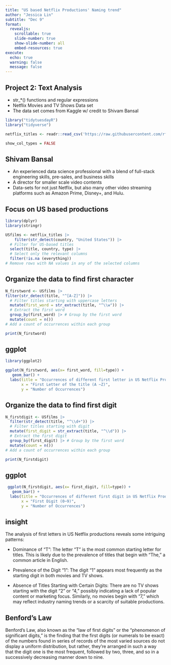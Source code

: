 ```yaml
---
title: "US based Netflix Productions' Naming trend"
author: "Jessica Lin"
subtitle: "Dec 9"
format:
  revealjs:
    scrollable: true
    slide-number: true
    show-slide-number: all
    embed-resources: true
execute:
  echo: true
  warning: false
  message: false
---
```


## Project 2: Text Analysis

-   str\_\*() functions and regular expressions
-   Netflix Movies and TV Shows Data set
-   The data set comes from Kaggle w/ credit to Shivam Bansal

```r
library("tidytuesdayR")
library("tidyverse")

netflix_titles <- readr::read_csv('https://raw.githubusercontent.com/rfordatascience/tidytuesday/master/data/2021/2021-04-20/netflix_titles.csv')

show_col_types = FALSE
```

## Shivam Bansal

-   An experienced data science professional with a blend of full-stack engineering skills, pre-sales, and business skills
-   A director for smaller scale video contents
-   Data-sets for not just Netflix, but also many other video streaming platforms such as Amazon Prime, Disney+, and Hulu.

## Focus on US based productions

```r
library(dplyr)
library(stringr)

USfilms <- netflix_titles |> 
    filter(str_detect(country, "United States")) |> 
  # Filter for US-based titles
  select(title, country, type) |> 
  # Select only the relevant columns
  filter(!is.na (everything)) 
# Remove rows with NA values in any of the selected columns
```

## Organize the data to find first character

```r
N_firstword <- USfilms |>
filter(str_detect(title, "^[A-Z]")) |> 
  # Filter titles starting with uppercase letters
  mutate(first_word = str_extract(title, "^\\w")) |> 
  # Extract the first word 
  group_by(first_word) |> # Group by the first word
  mutate(count = n()) 
# Add a count of occurrences within each group

print(N_firstword)
```

## ggplot

```r
library(ggplot2)

ggplot(N_firstword, aes(x= first_word, fill=type)) +
   geom_bar() +
  labs(title = "Occurrences of different first letter in US Netflix Productions",
       x = "First Letter of the title (A ~Z)",
       y = "Number of Occurrences") 
```

## Organize the data to find first digit

```r
N_firstdigit <- USfilms |>
  filter(str_detect(title, "^\\d+")) |>
  # Filter titles starting with digit
  mutate(first_digit = str_extract(title, "^\\d")) |>
  # Extract the first digit
  group_by(first_digit) |> # Group by the first word
  mutate(count = n())
# Add a count of occurrences within each group

print(N_firstdigit)
```

## ggplot

```r
 ggplot(N_firstdigit, aes(x= first_digit, fill=type)) +
   geom_bar() +
  labs(title = "Occurrences of different first digit in US Netflix Productions",
       x = "First Digit (0~9)",
       y = "Number of Occurrences") 
```

## insight

The analysis of first letters in US Netflix productions reveals some intriguing patterns:

-   Dominance of "T": The letter "T" is the most common starting letter for titles. This is likely due to the prevalence of titles that begin with "The," a common article in English.

-   Prevalence of the Digit "1": The digit "1" appears most frequently as the starting digit in both movies and TV shows.

-   Absence of Titles Starting with Certain Digits: There are no TV shows starting with the digit "2" or "4," possibly indicating a lack of popular content or marketing focus. Similarly, no movies begin with "7," which may reflect industry naming trends or a scarcity of suitable productions.

## Benford's Law

Benford’s Law, also known as the “law of first digits” or the “phenomenon of significant digits,” is the finding that the first digits (or numerals to be exact) of the numbers found in series of records of the most varied sources do not display a uniform distribution, but rather, they’re arranged in such a way that the digit one is the most frequent, followed by two, three, and so in a successively decreasing manner down to nine.
